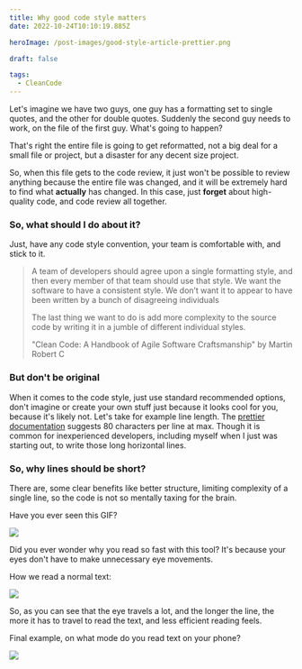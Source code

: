 ```yaml
---
title: Why good code style matters
date: 2022-10-24T10:10:19.885Z

heroImage: /post-images/good-style-article-prettier.png

draft: false

tags:
  - CleanCode
---
```


Let's imagine we have two guys, one guy has a formatting set to single quotes, and the other for double quotes. Suddenly the second guy needs to work, on the file of the first guy. What's going to happen?

That's right the entire file is going to get reformatted, not a big deal for a small file or project, but a disaster for any decent size project.

So, when this file gets to the code review, it just won't be possible to review anything because the entire file was changed, and it will be extremely hard to find what **actually** has changed. In this case, just **forget** about high-quality code, and code review all together.

### So, what should I do about it?

Just, have any code style convention, your team is comfortable with, and stick to it.

> <!--StartFragment-->
>
> A team of developers should agree upon a single formatting style, and then every member of that team should use that style. We want the software to have a consistent style. We don’t want it to appear to have been written by a bunch of disagreeing individuals
>
> The last thing we want to do is add more complexity to the source code by writing it in a jumble of different individual styles.
>
> "Clean Code: A Handbook of Agile Software Craftsmanship" by Martin Robert C
>
> <!--EndFragment-->

### But don't be original

When it comes to the code style, just use standard recommended options, don't imagine or create your own stuff just because it looks cool for you, because it's likely not. Let's take for example line length. The [prettier documentation](https://prettier.io/docs/en/options.html) suggests 80 characters per line at max. Though it is common for inexperienced developers, including myself when I just was starting out, to write those long horizontal lines.

### So, why lines should be short?

There are, some clear benefits like better structure, limiting complexity of a single line, so the code is not so mentally taxing for the brain.

Have you ever seen this GIF?

![](https://i.imgur.com/2c5OGeq.gif)

Did you ever wonder why you read so fast with this tool? It's because your eyes don't have to make unnecessary eye movements.

How we read a normal text:

![](/post-images/eye-reading-text-example.png)

So, as you can see that the eye travels a lot, and the longer the line, the more it has to travel to read the text, and less efficient reading feels.

Final example, on what mode do you read text on your phone?

![](/post-images/portrait-vs-landscape.png)

